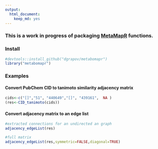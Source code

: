 ```yaml
---
output:
  html_document:
    keep_md: yes
---
```


### This is a work in progress of packaging **[MetaMapR](http://dgrapov.github.io/MetaMapR/)** functions.

### Install
```r
#devtools::install_github("dgrapov/metabomapr")
library("metabomapr")

```

### Examples
#### Convert PubChem CID to tanimoto similarity adjacency matrix
```r
cids<-c("[]","51", "440649","[]", "439161",  NA )
(res<-CID_tanimoto(cids))
```

#### Convert adjacency matrix to an edge list
```r

#extracted connections for an undirected an graph
adjacency_edgeList(res)

#full matrix
adjacency_edgeList(res,symmetric=FALSE,diagonal=TRUE)
```